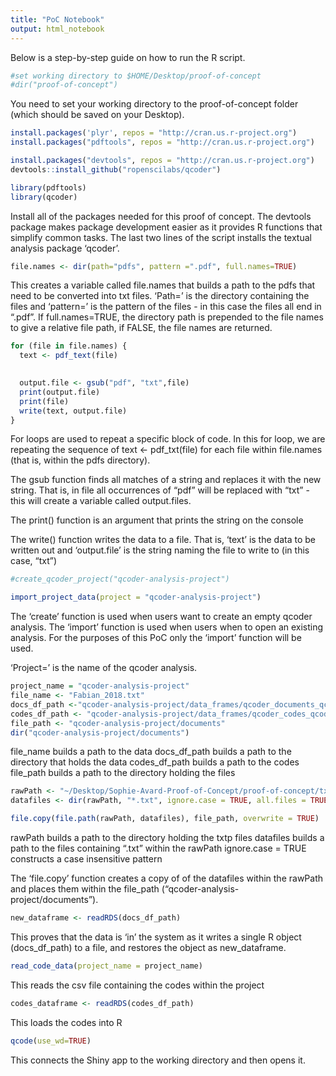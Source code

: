 ```yaml
---
title: "PoC Notebook"
output: html_notebook
---
```

Below is a step-by-step guide on how to run the R script.


```r
#set working directory to $HOME/Desktop/proof-of-concept
#dir("proof-of-concept")
```
You need to set your working directory to the proof-of-concept folder (which should be saved on your Desktop). 
```r
install.packages('plyr', repos = "http://cran.us.r-project.org")
install.packages("pdftools", repos = "http://cran.us.r-project.org")

install.packages("devtools", repos = "http://cran.us.r-project.org")
devtools::install_github("ropenscilabs/qcoder")

library(pdftools)
library(qcoder)
```
Install all of the packages needed for this proof of concept. The devtools package makes package development easier as it provides R functions that simplify common tasks. The last two lines of the script installs the textual analysis package 'qcoder'.

```r
file.names <- dir(path="pdfs", pattern =".pdf", full.names=TRUE)
```
This creates a variable called file.names that builds a path to the pdfs that need to be converted into txt files. 'Path=' is the directory containing the files and 'pattern=' is the pattern of the files - in this case the files all end in ".pdf". If full.names=TRUE, the directory path is prepended to the file names to give a relative file path, if FALSE, the file names are returned. 

```r
for (file in file.names) {
  text <- pdf_text(file)

  
  output.file <- gsub("pdf", "txt",file)
  print(output.file)
  print(file)
  write(text, output.file)
}
```
For loops are used to repeat a specific block of code. In this for loop, we are repeating the sequence of text <- pdf_txt(file) for each file within file.names (that is, within the pdfs directory).

The gsub function finds all matches of a string and replaces it with the new string. That is, in file all occurrences of "pdf" will be replaced with "txt" - this will create a variable called output.files. 

The print() function is an argument that prints the string on the console 

The write() function writes the data to a file. That is, 'text' is the data to be written out and 'output.file' is the string naming the file to write to (in this case, "txt")

```r
#create_qcoder_project("qcoder-analysis-project")

import_project_data(project = "qcoder-analysis-project")

```
The 'create' function is used when users want to create an empty qcoder analysis. The 'import' function is used when users when to open an existing analysis. For the purposes of this PoC only the 'import' function will be used.

'Project=' is the name of the qcoder analysis.

```r
project_name = "qcoder-analysis-project"
file_name <- "Fabian_2018.txt"
docs_df_path <-"qcoder-analysis-project/data_frames/qcoder_documents_qcoder-analysis-project.rds"
codes_df_path <- "qcoder-analysis-project/data_frames/qcoder_codes_qcoder-analysis-project.rds"
file_path <- "qcoder-analysis-project/documents"
dir("qcoder-analysis-project/documents")
```
file_name builds a path to the data 
docs_df_path builds a path to the directory that holds the data 
codes_df_path builds a path to the codes 
file_path builds a path to the directory holding the files 

```r
rawPath <- "~/Desktop/Sophie-Avard-Proof-of-Concept/proof-of-concept/txts"
datafiles <- dir(rawPath, "*.txt", ignore.case = TRUE, all.files = TRUE)

file.copy(file.path(rawPath, datafiles), file_path, overwrite = TRUE)
```
rawPath builds a path to the directory holding the txtp files 
datafiles builds a path to the files containing ".txt" within the rawPath
ignore.case = TRUE constructs a case insensitive pattern 

The 'file.copy' function creates a copy of of the datafiles within the rawPath and places them within the file_path ("qcoder-analysis-project/documents"). 

```r
new_dataframe <- readRDS(docs_df_path)
```
This proves that the data is 'in' the system as it writes a single R object (docs_df_path) to a file, and restores the object as new_dataframe.

```r
read_code_data(project_name = project_name)
```
This reads the csv file containing the codes within the project

```r
codes_dataframe <- readRDS(codes_df_path)
```
This loads the codes into R

```r
qcode(use_wd=TRUE)
```
This connects the Shiny app to the working directory and then opens it. 
